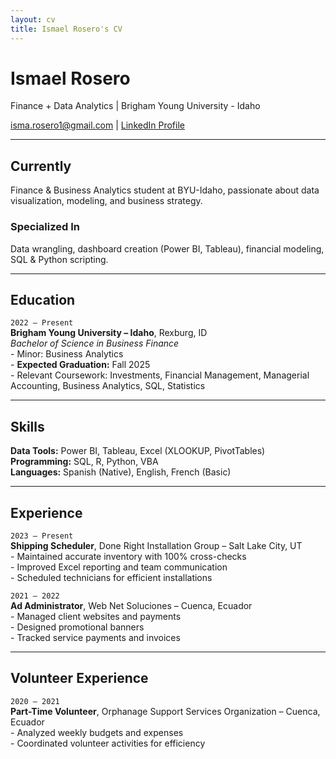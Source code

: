 ```yaml
---
layout: cv
title: Ismael Rosero's CV
---
```


# Ismael Rosero  
Finance + Data Analytics | Brigham Young University - Idaho  

<div id="webaddress">
<a href="mailto:isma.rosero1@gmail.com">isma.rosero1@gmail.com</a> | 
<a href="https://www.linkedin.com/in/ismael-rosero-6260aa240">LinkedIn Profile</a>
</div>

---

## Currently

Finance & Business Analytics student at BYU-Idaho, passionate about data visualization, modeling, and business strategy.

### Specialized In

Data wrangling, dashboard creation (Power BI, Tableau), financial modeling, SQL & Python scripting.

---

## Education

`2022 – Present`  
**Brigham Young University – Idaho**, Rexburg, ID  
*Bachelor of Science in Business Finance*  
- Minor: Business Analytics  
- **Expected Graduation:** Fall 2025  
- Relevant Coursework: Investments, Financial Management, Managerial Accounting, Business Analytics, SQL, Statistics

---

## Skills

**Data Tools:** Power BI, Tableau, Excel (XLOOKUP, PivotTables)  
**Programming:** SQL, R, Python, VBA  
**Languages:** Spanish (Native), English, French (Basic)

---

## Experience

`2023 – Present`  
**Shipping Scheduler**, Done Right Installation Group – Salt Lake City, UT  
- Maintained accurate inventory with 100% cross-checks  
- Improved Excel reporting and team communication  
- Scheduled technicians for efficient installations  

`2021 – 2022`  
**Ad Administrator**, Web Net Soluciones – Cuenca, Ecuador  
- Managed client websites and payments  
- Designed promotional banners  
- Tracked service payments and invoices

---

## Volunteer Experience

`2020 – 2021`  
**Part-Time Volunteer**, Orphanage Support Services Organization – Cuenca, Ecuador  
- Analyzed weekly budgets and expenses  
- Coordinated volunteer activities for efficiency